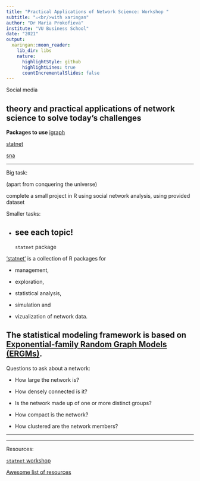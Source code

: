 ```yaml
---
title: "Practical Applications of Network Science: Workshop "
subtitle: "⚔<br/>with xaringan"
author: "Dr Maria Prokofieva"
institute: "VU Business School"
date: "2021"
output:
  xaringan::moon_reader:
    lib_dir: libs
    nature:
      highlightStyle: github
      highlightLines: true
      countIncrementalSlides: false
---
```


Social media


theory and practical applications of network science to solve today's challenges
---

**Packages to use**
[igraph](https://igraph.org/r/)

[statnet](https://cran.r-project.org/web/packages/statnet/)

[sna](https://cran.r-project.org/web/packages/sna/)

---

Big task:

(apart from conquering the universe)

complete a small project in R using social network analysis, using provided dataset

Smaller tasks:

- see each topic!
---
`statnet` package

['statnet'](http://statnet.org/) is a collection of R packages for 

- management, 

- exploration, 

- statistical analysis, 

- simulation and 

- vizualization of network data. 

The statistical modeling framework is based on [Exponential-family Random Graph Models (ERGMs)](https://en.wikipedia.org/wiki/Exponential_random_graph_models).  
-----



Questions to ask about a network:

- How large the network is?

- How densely connected is it? 

- Is the network made up of one or more distinct groups?

- How compact is the network?

- How clustered are the network members?

---





---
Resources:

[`statnet` workshop](https://github.com/statnet/Workshops/wiki)

[Awesome list of resources](https://github.com/briatte/awesome-network-analysis)


